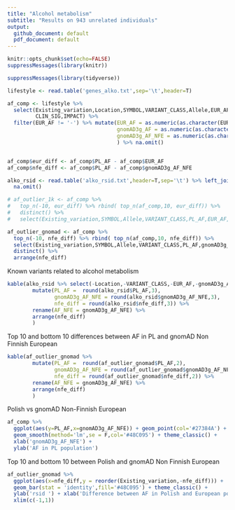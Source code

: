 ```yaml
---
title: "Alcohol metabolism"
subtitle: "Results on 943 unrelated individuals"
output:
  github_document: default
  pdf_document: default
---
```


```r
knitr::opts_chunk$set(echo=FALSE)
suppressMessages(library(knitr))
```




```r
suppressMessages(library(tidyverse))

lifestyle <- read.table('genes_alko.txt',sep='\t',header=T)

af_comp <- lifestyle %>% 
  select(Existing_variation,Location,SYMBOL,VARIANT_CLASS,Allele,EUR_AF,PL_AF,gnomAD3g_AF,gnomAD3g_AF_NFE,
         CLIN_SIG,IMPACT) %>%
  filter(EUR_AF != '-') %>% mutate(EUR_AF = as.numeric(as.character(EUR_AF)),
                                   gnomAD3g_AF = as.numeric(as.character(gnomAD3g_AF)),
                                   gnomAD3g_AF_NFE = as.numeric(as.character(gnomAD3g_AF))
                                   ) %>% na.omit()


af_comp$eur_diff <- af_comp$PL_AF - af_comp$EUR_AF
af_comp$nfe_diff <- af_comp$PL_AF - af_comp$gnomAD3g_AF_NFE

alko_rsid <- read.table('alko_rsid.txt',header=T,sep='\t') %>% left_join(af_comp) %>% 
  na.omit()

# af_outlier_1k <- af_comp %>% 
#   top_n(-10, eur_diff) %>% rbind( top_n(af_comp,10, eur_diff)) %>% 
#   distinct() %>%
#   select(Existing_variation,SYMBOL,Allele,VARIANT_CLASS,PL_AF,EUR_AF,eur_diff) %>% arrange(eur_diff)

af_outlier_gnomad <- af_comp %>% 
  top_n(-10, nfe_diff) %>% rbind( top_n(af_comp,10, nfe_diff)) %>% 
  select(Existing_variation,SYMBOL,Allele,VARIANT_CLASS,PL_AF,gnomAD3g_AF_NFE,nfe_diff) %>%
  distinct() %>%
  arrange(nfe_diff)

```


<!-- Top 10 and bottom 10 differences between AF in PL and 1000 Genomes European -->

<!-- ```{r echo=FALSE} -->
<!-- kable(af_outlier_1k %>%  -->
<!--         mutate(PL_AF =  round(af_outlier_1k$PL_AF,2), -->
<!--                EUR_AF = round(af_outlier_1k$EUR_AF,2), -->
<!--                eur_diff = round(af_outlier_1k$eur_diff,2)) %>% -->
<!--         arrange(eur_diff) -->
<!--         ) -->
<!-- ``` -->

Known variants related to alcohol metabolism

```r
kable(alko_rsid %>% select(-Location,-VARIANT_CLASS,-EUR_AF,-gnomAD3g_AF,-IMPACT,-eur_diff) %>%
        mutate(PL_AF =  round(alko_rsid$PL_AF,3),
               gnomAD3g_AF_NFE = round(alko_rsid$gnomAD3g_AF_NFE,3),
               nfe_diff = round(alko_rsid$nfe_diff,3)) %>% 
        rename(AF_NFE = gnomAD3g_AF_NFE) %>%
        arrange(nfe_diff) 
        )
```



\newpage
Top 10 and bottom 10 differences between AF in PL and gnomAD Non Finnish European

```r
kable(af_outlier_gnomad %>% 
        mutate(PL_AF =  round(af_outlier_gnomad$PL_AF,2),
               gnomAD3g_AF_NFE = round(af_outlier_gnomad$gnomAD3g_AF_NFE,2),
               nfe_diff = round(af_outlier_gnomad$nfe_diff,2)) %>%
        rename(AF_NFE = gnomAD3g_AF_NFE) %>%
        arrange(nfe_diff) 
        )
```




<!-- ```{r echo=FALSE, message=F} -->
<!-- af_comp %>%  -->
<!--   ggplot(aes(y=PL_AF,x=EUR_AF)) + geom_point(col='#27384A') +  -->
<!--   geom_smooth(method='lm',se = F,col='#48C095') + theme_classic() +  -->
<!--   xlab('AF in 1000 Genomes EUR population') + -->
<!--   ylab('AF in PL population') +  -->
<!--   ggtitle('Polish vs 1000 genomes European') + -->
<!--   theme(plot.title = element_text(hjust = 0.5)) -->
<!-- ``` -->
\newpage
Polish vs gnomAD Non-Finnish European

```r
af_comp %>% 
  ggplot(aes(y=PL_AF,x=gnomAD3g_AF_NFE)) + geom_point(col='#27384A') + 
  geom_smooth(method='lm',se = F,col='#48C095') + theme_classic() + 
  xlab('gnomAD3g_AF_NFE') +
  ylab('AF in PL population')
```



<!-- af_outlier_1k %>% -->
<!--   ggplot(aes(x=eur_diff,y = reorder(Existing_variation,-eur_diff))) +  -->
<!--   geom_bar(stat = 'identity',fill='#48C095') + theme_classic() + -->
<!--   ylab('rsid ') + xlab('Difference between Polish and 1000 Genomes European populations') + -->
<!--   ggtitle('Top 10 and bottom 10 between Polish and 1000 Genomes European') + -->
<!--   theme(plot.title = element_text(hjust = 0.5)) + -->
<!--   xlim(c(-1,1)) -->
\newpage

Top 10 and bottom 10 between Polish and gnomAD Non Finnish European

```r
af_outlier_gnomad %>%
  ggplot(aes(x=nfe_diff,y = reorder(Existing_variation,-nfe_diff))) + 
  geom_bar(stat = 'identity',fill='#48C095') + theme_classic() +
  ylab('rsid ') + xlab('Difference between AF in Polish and European populations') +
  xlim(c(-1,1))
```
